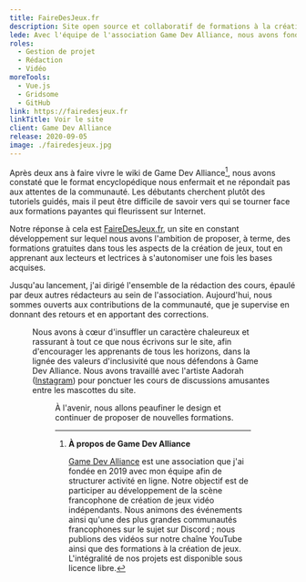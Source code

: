 ```yaml
---
title: FaireDesJeux.fr
description: Site open source et collaboratif de formations à la création de jeux.
lede: Avec l'équipe de l'association Game Dev Alliance, nous avons fondé un site collaboratif et open source de formations gratuites à la création de jeux.
roles:
  - Gestion de projet
  - Rédaction
  - Vidéo
moreTools:
  - Vue.js
  - Gridsome
  - GitHub
link: https://fairedesjeux.fr
linkTitle: Voir le site
client: Game Dev Alliance
release: 2020-09-05
image: ./fairedesjeux.jpg
---
```


Après deux ans à faire vivre le wiki de Game Dev Alliance[^GDA], nous avons constaté que le format encyclopédique nous enfermait et ne répondait pas aux attentes de la communauté. Les débutants cherchent plutôt des tutoriels guidés, mais il peut être difficile de savoir vers qui se tourner face aux formations payantes qui fleurissent sur Internet.

Notre réponse à cela est [FaireDesJeux.fr](https://fairedesjeux.fr), un site en constant développement sur lequel nous avons l'ambition de proposer, à terme, des formations gratuites dans tous les aspects de la création de jeux, tout en apprenant aux lecteurs et lectrices à s'autonomiser une fois les bases acquises.

Jusqu'au lancement, j'ai dirigé l'ensemble de la rédaction des cours, épaulé par deux autres rédacteurs au sein de l'association. Aujourd'hui, nous sommes ouverts aux contributions de la communauté, que je supervise en donnant des retours et en apportant des corrections.


<Figure src={home} alt="Accueil du site FaireDesJeux.fr" />

Nous avons à cœur d'insuffler un caractère chaleureux et rassurant à tout ce que nous écrivons sur le site, afin d'encourager les apprenants de tous les horizons, dans la lignée des valeurs d'inclusivité que nous défendons à Game Dev Alliance. Nous avons travaillé avec l'artiste Aadorah ([Instagram](https://www.instagram.com/_aadorah)) pour ponctuer les cours de discussions amusantes entre les mascottes du site.


<Figure src={pixelart} alt="Bulles de discussion entre Marvin et Astride au sein d'un cours" />

À l'avenir, nous allons peaufiner le design et continuer de proposer de nouvelles formations.

[^GDA]: **À propos de Game Dev Alliance**

    [Game Dev Alliance](https://gamedevalliance.fr/) est une association que j'ai fondée en 2019 avec mon équipe afin de structurer activité en ligne. Notre objectif est de participer au développement de la scène francophone de création de jeux vidéo indépendants. Nous animons des événements ainsi qu'une des plus grandes communautés francophones sur le sujet sur Discord ; nous publions des vidéos sur notre chaîne YouTube ainsi que des formations à la création de jeux. L'intégralité de nos projets est disponible sous licence libre.

